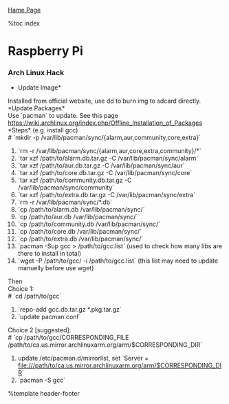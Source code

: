 [[index|Hame Page]]

%toc index

= Raspberry Pi=

=== Arch Linux Hack ===
*Update Image*<br>
Installed from official website, use dd to burn img to sdcard directly.<br>
*Update Packages*<br>
Use `pacman` to update. See this page https://wiki.archlinux.org/index.php/Offline_Installation_of_Packages<br>
*Steps* (e.g. install gcc)<br>
# `mkdir -p /var/lib/pacman/sync/{alarm,aur,community,core,extra}`
# `rm -r /var/lib/pacman/sync/{alarm,aur,core,extra,community}/*`
# `tar xzf /path/to/alarm.db.tar.gz -C /var/lib/pacman/sync/alarm`
# `tar xzf /path/to/aur.db.tar.gz -C /var/lib/pacman/sync/aur`
# `tar xzf /path/to/core.db.tar.gz -C /var/lib/pacman/sync/core`
# `tar xzf /path/to/community.db.tar.gz -C /var/lib/pacman/sync/community`
# `tar xzf /path/to/extra.db.tar.gz -C /var/lib/pacman/sync/extra`
# `rm -r /var/lib/pacman/sync/*.db`
# `cp /path/to/alarm.db /var/lib/pacman/sync/`
# `cp /path/to/aur.db /var/lib/pacman/sync/`
# `cp /path/to/community.db /var/lib/pacman/sync/`
# `cp /path/to/core.db /var/lib/pacman/sync/`
# `cp /path/to/extra.db /var/lib/pacman/sync/`
# `pacman -Sup gcc > /path/to/gcc.list` (used to check how many libs are there to install in total)
# `wget -P /path/to/gcc/ -i /path/to/gcc.list` (this list may need to update manuelly before use wget)
Then<br>
Choice 1:<br>
# `cd /path/to/gcc`
# `repo-add gcc.db.tar.gz *.pkg.tar.gz`
# `update pacman.conf`
Choice 2 [suggested]:<br>
# `cp /path/to/gcc/CORRESPONDING_FILE /path/to/ca.us.mirror.archlinuxarm.org/arm/$CORRESPONDING_DIR`
# update /etc/pacman.d/mirrorlist, set `Server = file:///path/to/ca.us.mirror.archlinuxarm.org/arm/$CORRESPONDING_DIR`
# `pacman -S gcc`

%template header-footer
